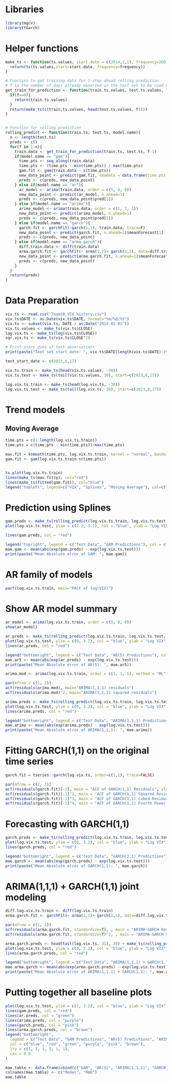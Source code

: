 # Libraries
```r
library(mgcv)
library(fGarch)
```


# Helper functions
```r
make_ts <- function(ts.values, start.date = c(2014,1,1), frequency=260){
  return(ts(ts.values,start=start.date, frequency=frequency))
}

# Function to get training data for 1-step ahead rolling prediction
# f is the number of days already observed in the test set to be used back in the training data
get_train_for_prediction <- function(train.ts.values, test.ts.values, f) {
  if(f==0){
    return(train.ts.values)
  }
  return(make_ts(c(train.ts.values, head(test.ts.values, f))))
}


# Function for rolling prediction
rolling_predict <- function(train.ts, test.ts, model.name){
  n <- length(test.ts)
  preds <- c()
  for(f in 1:n){
    train.data <- get_train_for_prediction(train.ts, test.ts, f-1)
    if(model.name == "gam"){
      time.pts <- seq_along(train.data)
      time.pts <- (time.pts - min(time.pts)) / max(time.pts)
      gam.fit <- gam(train.data ~ s(time.pts))
      new_data_point <- predict(gam.fit, newdata = data.frame(time.pts = 1))
      preds <- c(preds, new_data_point)
    } else if(model.name == "ar"){
      ar_model <- arima(train.data, order = c(5, 0, 0))
      new_data_point <- predict(ar_model, n.ahead=1)
      preds <- c(preds, new_data_point$pred[1])
    } else if(model.name == "arima"){
      arima_model <- arima(train.data, order = c(1, 1, 1))
      new_data_point <- predict(arima_model, n.ahead=1)
      preds <- c(preds, new_data_point$pred[1])
    } else if(model.name == "garch"){
      garch.fit <- garchFit(~garch(1,1), train.data, trace=F)
      new_data_point <- predict(garch.fit, n.ahead=1)$meanForecast[1]
      preds <- c(preds, new_data_point)
    } else if(model.name == "arma-garch"){
      diff.train.data <- diff(train.data)
      arma.garch.fit <- garchFit(~ arma(1,1)+ garch(1,1), data=diff.train.data, trace = FALSE)
      new_data_point <- predict(arma.garch.fit, n.ahead=1)$meanForecast[1]
      preds <- c(preds, new_data_point)
    }
  }
  return(preds)
}
```


# Data Preparation
```r
vix.ts <- read.csv("Team10_VIX history.csv")
vix.ts$DATE <- as.Date(vix.ts$DATE, format="%m/%d/%Y")
vix.ts <- subset(vix.ts, DATE > as.Date("2014-01-01"))
vix.ts.values <- make_ts(vix.ts$CLOSE)
log.vix.ts <- make_ts(log(vix.ts$CLOSE))
sqr.vix.ts <- make_ts(vix.ts$CLOSE^2)

# Print start date of test observations
print(paste("Test set start date: ", vix.ts$DATE[length(vix.ts$DATE)-29]))

test_start_date <- c(2023,8,17)

vix.ts.train <- make_ts(head(vix.ts.values, -30))
vix.ts.test <- make_ts(tail(vix.ts.values, 30), start=c(2023,8,17))

log.vix.ts.train <- make_ts(head(log.vix.ts, -30))
log.vix.ts.test <- make_ts(tail(log.vix.ts, 30), start=c(2023,8,17))
```





# Trend models
## Moving Average
```r
time.pts = c(1:length(log.vix.ts.train))
time.pts = c(time.pts - min(time.pts))/max(time.pts)

mav.fit = ksmooth(time.pts, log.vix.ts.train, kernel = "normal", bandwidth = 0.05)
gam.fit <- gam(log.vix.ts.train~s(time.pts))


ts.plot(log.vix.ts.train)
lines(make_ts(mav.fit$y), col="red")
lines(make_ts(fitted(gam.fit)), col="blue")
legend("topleft", legend=c("VIX", "Splines", "Moving Average"), col=c("black", "red", "blue"), lty=1)
```

# Prediction using Splines
```r
gam.preds <- make_ts(rolling_predict(log.vix.ts.train, log.vix.ts.test, "gam"), start.date=test_start_date)
plot(log.vix.ts.test, ylim = c(2.2, 3.2), col = "blue", ylab = "Log VIX", xlab = "Time", main = "Test Data vs GAM Predictions")

lines(gam.preds, col = "red")

legend("topright", legend = c("Test Data", "GAM Predictions"), col = c("blue", "red"), lty = 1)
mae.gam <- mean(abs(exp(gam.preds) - exp(log.vix.ts.test)))
print(paste("Mean Absolute error of GAM: ", mae.gam))
```

# AR family of models
```r
pacf(log.vix.ts.train, main="PACF of log(VIX)")
```

# Show AR model summary




```r
ar_model <- arima(log.vix.ts.train, order = c(5, 0, 0))
show(ar_model)
```

```r
ar.preds <- make_ts(rolling_predict(log.vix.ts.train, log.vix.ts.test, "ar"), start.date=test_start_date)
plot(log.vix.ts.test, ylim = c(0, 3.2), col = "blue", ylab = "Log VIX", xlab = "Time", main = "Test Data vs AR(5) Predictions")
lines(ar.preds, col = "red")

legend("bottomright", legend = c("Test Data", "AR(5) Predictions"), col = c("blue", "red"), lty = 1)
mae.ar5 <- mean(abs(exp(ar.preds) - exp(log.vix.ts.test)))
print(paste("Mean Absolute error of AR(5): ", mae.ar5))
```
```r
arima.mod <- arima(log.vix.ts.train, order = c(1, 1, 1), method = "ML", include.mean = FALSE)
```

```r
par(mfrow = c(1, 2))
acf(residuals(arima.mod), main="ARIMA(1,1,1) residuals")
acf(residuals(arima.mod)^2, main="ARIMA(1,1,1) squared residuals")
```


```r
arima.preds <- make_ts(rolling_predict(log.vix.ts.train, log.vix.ts.test, "arima"), start.date=test_start_date)
plot(log.vix.ts.test, ylim = c(0, 3.2), col = "blue", ylab = "Log VIX", xlab = "Time", main = "Test Data vs ARIMA(1,1,1) Predictions")
lines(arima.preds, col = "red")

legend("bottomright", legend = c("Test Data", "ARIMA(1,1,1) Predictions"), col = c("blue", "red"), lty = 1)
mae.arima <- mean(abs(exp(arima.preds) - exp(log.vix.ts.test)))
print(paste("Mean Absolute error of ARIMA(1,1,1): ", mae.arima))
```

# Fitting GARCH(1,1) on the original time series
```r
garch.fit = tseries::garch(log.vix.ts, order=c(1,1), trace=FALSE)
```

```r
par(mfrow = c(2, 2))
acf(residuals(garch.fit)[-1], main = "ACF of GARCH(1,1) Residuals", ylab = "ACF", xlab = "Lag")
acf(residuals(garch.fit)[-1]^2, main = "ACF of GARCH(1,1) Squared Residuals", ylab = "ACF", xlab = "Lag")
acf(residuals(garch.fit)[-1]^3, main = "ACF of GARCH(1,1) Cubed Residuals", ylab = "ACF", xlab = "Lag")
acf(residuals(garch.fit)[-1]^4, main = "ACF of GARCH(1,1) Fourth Power Residuals", ylab = "ACF", xlab = "Lag")
```
# Forecasting with GARCH(1,1)
```r
garch.preds <- make_ts(rolling_predict(log.vix.ts.train, log.vix.ts.test, "garch"), start.date=test_start_date)
plot(log.vix.ts.test, ylim = c(0, 3.2), col = "blue", ylab = "Log VIX", xlab = "Time", main = "Test Data vs GARCH(1,1) Predictions")
lines(garch.preds, col = "red")

legend("bottomright", legend = c("Test Data", "GARCH(1,1) Predictions"), col = c("blue", "red"), lty = 1)
mae.garch <- mean(abs(exp(garch.preds) - exp(log.vix.ts.test)))
print(paste("Mean Absolute error of GARCH(1,1): ", mae.garch))
```

# ARIMA(1,1,1) + GARCH(1,1) joint modeling

```r
diff.log.vix.ts.train <- diff(log.vix.ts.train)
arma.garch.fit <- garchFit(~ arma(1,1)+ garch(1,1), data=diff.log.vix.ts.train, trace = FALSE)
```

```r
par(mfrow = c(1, 2))
acf(residuals(arma.garch.fit, standardize=T), , main = "ARIMA-GARCH Residuals", ylab = "ACF", xlab = "Lag")
acf(residuals(arma.garch.fit, standardize=T)^2, , main = "ARIMA-GARCH Squared Residuals", ylab = "ACF", xlab = "Lag")
```


```r
arma.garch.preds <- head(tail(log.vix.ts, 31), 30) + make_ts(rolling_predict(log.vix.ts.train, log.vix.ts.test, "arma-garch"), start.date=test_start_date)
plot(log.vix.ts.test, ylim = c(0, 3.2), col = "blue", ylab = "Log VIX", xlab = "Time", main = "Test Data vs ARIMA(1,1,1) + GARCH(1,1) Predictions")
lines(arma.garch.preds, col = "red")

legend("bottomright", legend = c("Test Data", "ARIMA(1,1,1) + GARCH(1,1) Predictions"), col = c("blue", "red"), lty = 1)
mae.arma.garch <- mean(abs(exp(arma.garch.preds) - exp(log.vix.ts.test)))
print(paste("Mean Absolute error of ARIMA(1,1,1) + GARCH(1,1): ", mae.arma.garch))
```
# Putting together all baseline plots
```r
plot(log.vix.ts.test, ylim = c(1, 3.2), col = "blue", ylab = "Log VIX", xlab = "Time", main = "Test Data vs GARCH(1,1) Predictions")
lines(gam.preds, col = "red")
lines(ar.preds, col = "green")
lines(arima.preds, col = "purple")
lines(garch.preds, col = "pink")
lines(arma.garch.preds, col = "brown")
legend("bottomright", 
  legend = c("Test Data", "GAM Predictions", "AR(5) Predictions", "ARIMA(1,1,1) Predictions", "GARCH(1,1) Predictions", "ARMA(1,1,1)-GARCH(1,1) Predictions"),
  col = c("blue", "red", "green", "purple", "pink", "brown"),
  lty = c(1, 1, 1, 1, 1, 1),
  cex = 0.8
)
```


```r
mae.table <- data.frame(cbind(c("GAM", "AR(5)", "ARIMA(1,1,1)", "GARCH(1,1)", "ARIMA(1,1,1)+GARCH(1,1)"), c(mae.gam, mae.ar5, mae.arima, mae.garch, mae.arma.garch)))
colnames(mae.table) <- c("Model", "MAE")
mae.table
```



